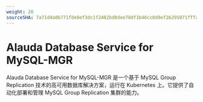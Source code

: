```yaml
---
weight: 20
sourceSHA: 7a71d4a0b771fde8ef3dc1f2482bd0dee78df1b46cc0d9ef26295071fffa379d
---
```


# Alauda Database Service for MySQL-MGR

Alauda Database Service for MySQL-MGR 是一个基于 MySQL Group Replication 技术的高可用数据库解决方案，运行在 Kubernetes 上。它提供了自动化部署和管理 MySQL Group Replication 集群的能力。

<ExternalSite name="mysql-mgr" />
